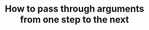 ---
sidebar_position: 5
keywords:
  - RunnablePassthrough
  - LCEL
title: How to pass through arguments from one step to the next
sidebar_class_name: hidden
pagination_prev: null
pagination_next: null
---
